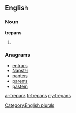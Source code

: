 ==English==

===Noun===
'''trepans'''

# {{plural of|[[trepan]]}}

===Anagrams===
* [[entraps#English|entraps]]
* [[Napster#English|Napster]]
* [[panters#English|panters]]
* [[parents#English|parents]]
* [[pastern#English|pastern]]

[[Category:English plurals]]

[[ar:trepans]]
[[fr:trepans]]
[[my:trepans]]